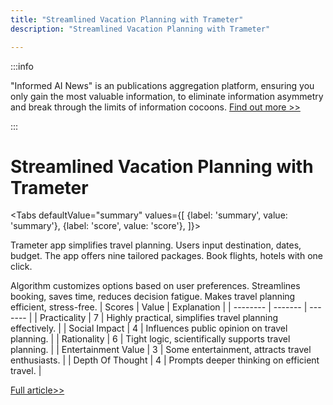 ```yaml
---
title: "Streamlined Vacation Planning with Trameter"
description: "Streamlined Vacation Planning with Trameter"

---
```



:::info

"Informed AI News" is an publications aggregation platform, ensuring you only gain the most valuable information, to eliminate information asymmetry and break through the limits of information cocoons.  [Find out more >>](/)

:::

# Streamlined Vacation Planning with Trameter


<Tabs
	defaultValue="summary"
	values={[
	{label: 'summary', value: 'summary'},
	{label: 'score', value: 'score'},
]}>
<TabItem value="summary">


Trameter app simplifies travel planning. Users input destination, dates, budget. The app offers nine tailored packages. Book flights, hotels with one click.

Algorithm customizes options based on user preferences. Streamlines booking, saves time, reduces decision fatigue. Makes travel planning efficient, stress-free.
</TabItem>
<TabItem value="score">
	| Scores     | Value   | Explanation |
	| -------- | ------- | ------- |
	| Practicality  | 7    | Highly practical, simplifies travel planning effectively.    |
	| Social Impact | 4     | Influences public opinion on travel planning.    |
	| Rationality    | 6    | Tight logic, scientifically supports travel planning.    |
	| Entertainment Value    | 3    | Some entertainment, attracts travel enthusiasts.    |
	| Depth Of Thought    | 4    | Prompts deeper thinking on efficient travel.    |
</TabItem>
</Tabs>

[Full article>>](https://www.producthunt.com/posts/trameter-2)

